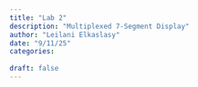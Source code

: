 ```yaml
---
title: "Lab 2"
description: "Multiplexed 7-Segment Display"
author: "Leilani Elkaslasy"
date: "9/11/25"
categories:
 
draft: false
---
```

